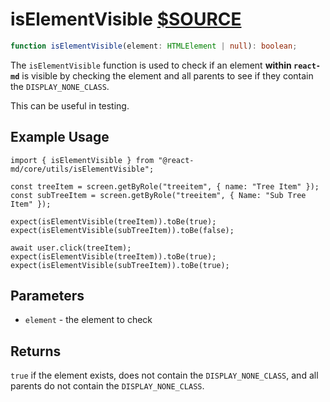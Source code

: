 # isElementVisible [$SOURCE](packages/core/src/utils/isElementVisible.ts)

```ts disableTransform
function isElementVisible(element: HTMLElement | null): boolean;
```

The `isElementVisible` function is used to check if an element
**within `react-md`** is visible by checking the element and all parents to see
if they contain the `DISPLAY_NONE_CLASS`.

This can be useful in testing.

## Example Usage

```tsx disableTransform
import { isElementVisible } from "@react-md/core/utils/isElementVisible";

const treeItem = screen.getByRole("treeitem", { name: "Tree Item" });
const subTreeItem = screen.getByRole("treeitem", { Name: "Sub Tree Item" });

expect(isElementVisible(treeItem)).toBe(true);
expect(isElementVisible(subTreeItem)).toBe(false);

await user.click(treeItem);
expect(isElementVisible(treeItem)).toBe(true);
expect(isElementVisible(subTreeItem)).toBe(true);
```

## Parameters

- `element` - the element to check

## Returns

`true` if the element exists, does not contain the `DISPLAY_NONE_CLASS`, and
all parents do not contain the `DISPLAY_NONE_CLASS`.
